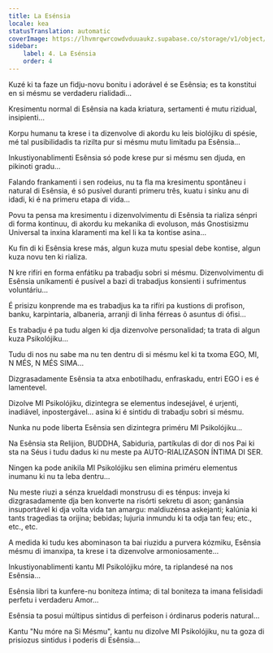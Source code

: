 ```yaml
---
title: La Esénsia
locale: kea
statusTranslation: automatic
coverImage: https://lhvmrqwrcowdvduuaukz.supabase.co/storage/v1/object/public/strapi-uploads/small_cover-tratado-de-psicologia-revolucionaria.webp-5e15e1cec4e0ebebcde5d7fc7565d8fd.webp
sidebar:
    label: 4. La Esénsia
    order: 4
---
```

Kuzé ki ta faze un fidju-novu bonitu i adorável é se Esênsia; es ta konstitui en si mésmu se verdaderu rialidadi...

Kresimentu normal di Esênsia na kada kriatura, sertamenti é mutu rizidual, insipienti...

Korpu humanu ta krese i ta dizenvolve di akordu ku leis biolójiku di spésie, mé tal pusibilidadis ta rizilta pur si mésmu mutu limitadu pa Esênsia...

Inkustiyonablimenti Esênsia só pode krese pur si mésmu sen djuda, en pikinoti gradu...

Falando frankamenti i sen rodeius, nu ta fla ma kresimentu spontâneu i natural di Esênsia, é só pusível duranti primeru três, kuatu i sinku anu di idadi, ki é na primeru etapa di vida...

Povu ta pensa ma kresimentu i dizenvolvimentu di Esênsia ta rializa sénpri di forma kontinuu, di akordu ku mekanika di evoluson, más Gnostisizmu Universal ta inxina klaramenti ma kel li ka ta kontise asina...

Ku fin di ki Esênsia krese más, algun kuza mutu spesial debe kontise, algun kuza novu ten ki rializa.

N kre rifíri en forma enfátiku pa trabadju sobri si mésmu. Dizenvolvimentu di Esênsia uníkamenti é pusível a bazi di trabadjus konsienti i sufrimentus voluntáriu...

É prisizu konprende ma es trabadjus ka ta rifíri pa kustions di profison, banku, karpintaria, albaneria, arranji di linha férreas ô asuntus di ófisi...

Es trabadju é pa tudu algen ki dja dizenvolve personalidad; ta trata di algun kuza Psikolójiku...

Tudu di nos nu sabe ma nu ten dentru di si mésmu kel ki ta txoma EGO, MI, N MÉS, N MÉS SIMA...

Dizgrasadamente Esênsia ta atxa enbotilhadu, enfraskadu, entri EGO i es é lamentevel.

Dizolve MI Psikolójiku, dizintegra se elementus indesejável, é urjenti, inadiável, inpostergável... asina ki é sintidu di trabadju sobri si mésmu.

Nunka nu pode liberta Esênsia sen dizintegra priméru MI Psikolójiku...

Na Esênsia sta Relijion, BUDDHA, Sabiduria, partíkulas di dor di nos Pai ki sta na Séus i tudu dadus ki nu meste pa AUTO-RIALIZASON ÍNTIMA DI SER.

Ningen ka pode anikila MI Psikolójiku sen elimina priméru elementus inumanu ki nu ta leba dentru...

Nu meste riuzi a sénza krueldadi monstrusu di es ténpus: inveja ki dizgrasadamente dja ben konverte na risórti sekretu di ason; ganánsia insuportável ki dja volta vida tan amargu: maldiuzénsa askejanti; kalúnia ki tants tragedias ta orijina; bebidas; lujuria inmundu ki ta odja tan feu; etc., etc., etc.

A medida ki tudu kes abominason ta bai riuzidu a purvera kózmiku, Esênsia mésmu di imanxipa, ta krese i ta dizenvolve armoniosamente...

Inkustiyonablimenti kantu MI Psikolójiku móre, ta riplandesé na nos Esênsia...

Esênsia libri ta kunfere-nu boniteza íntima; di tal boniteza ta imana felisidadi perfetu i verdaderu Amor...

Esênsia ta posui múltipus sintidus di perfeison i órdinarus poderis natural...

Kantu "Nu móre na Si Mésmu", kantu nu dizolve MI Psikolójiku, nu ta goza di prisiozus sintidus i poderis di Esênsia...

